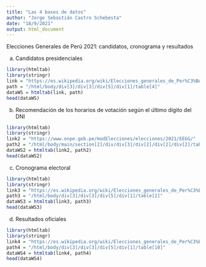 ---
title: "Las 4 bases de datos"
author: "Jorge Sebastián Castro Schebesta"
date: "18/9/2021"
output: html_document
---

Elecciones Generales de Perú 2021: candidatos, cronograma y resultados

a) Candidatos presidenciales

```{r}
library(htmltab)
library(stringr)
link = "https://es.wikipedia.org/wiki/Elecciones_generales_de_Per%C3%BA_de_2021"
path = "/html/body/div[3]/div[3]/div[5]/div[1]/table[4]"
dataWS = htmltab(link, path)
head(dataWS) 
```

b) Recomendación de los horarios de votación según el último dígito del DNI

```{r}
library(htmltab)
library(stringr)
link2 = "https://www.onpe.gob.pe/modElecciones/elecciones/2021/EEGG/"
path2 = "/html/body/main/section[2]/div/div[3]/div[2]/div[2]/div[2]/table"
dataWS2 = htmltab(link2, path2)
head(dataWS2) 
```

c) Cronograma electoral

```{r}
library(htmltab)
library(stringr)
link3 = "https://es.wikipedia.org/wiki/Elecciones_generales_de_Per%C3%BA_de_2021"
path3 = "/html/body/div[3]/div[3]/div[5]/div[1]/table[2]"
dataWS3 = htmltab(link3, path3)
head(dataWS3) 
```

d) Resultados oficiales

```{r}
library(htmltab)
library(stringr)
link4 = "https://es.wikipedia.org/wiki/Elecciones_generales_de_Per%C3%BA_de_2021"
path4 = "/html/body/div[3]/div[3]/div[5]/div[1]/table[10]"
dataWS4 = htmltab(link4, path4)
head(dataWS4)  
```


